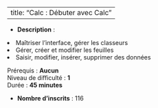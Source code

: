 
---
title: "Calc : Débuter avec Calc"
---


- **Description** : <ol>
<li>Maîtriser l'interface, gérer les classeurs</li>
<li>Gérer, créer et modifier les feuilles</li>
<li>Saisir, modifier, insérer, supprimer des données</li>
</ol>
<p>Prérequis : <strong>Aucun</strong><br>Niveau de difficulté : <strong>1</strong><br>Durée : <strong>45 minutes</strong></p>
- **Nombre d'inscrits** : 116
